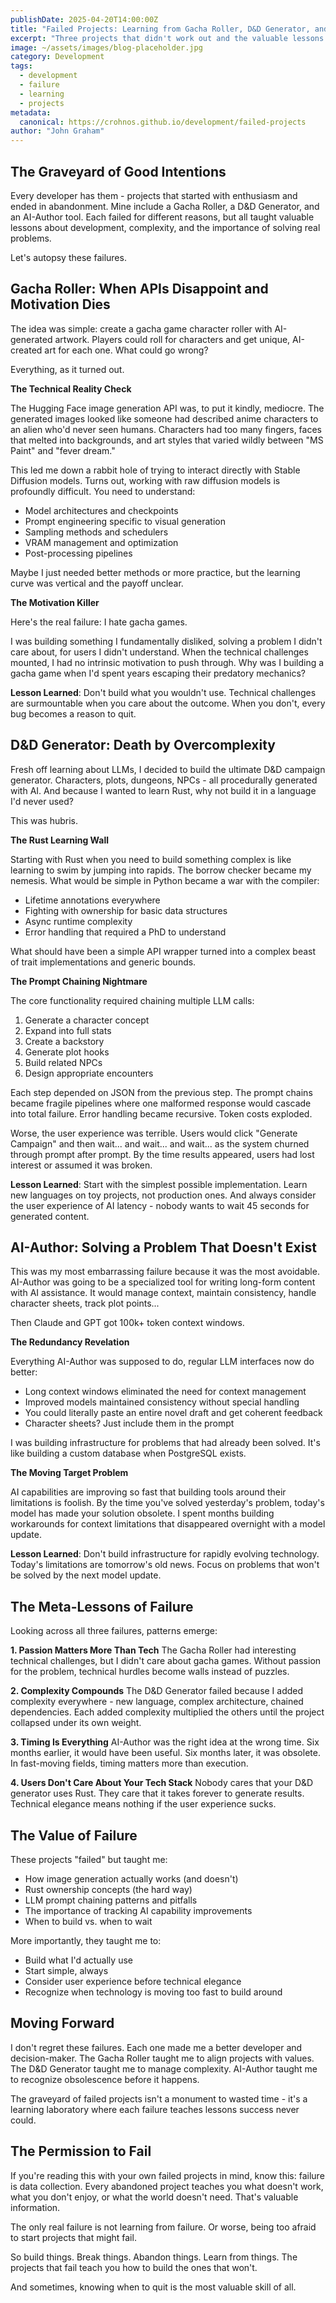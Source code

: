 ```yaml
---
publishDate: 2025-04-20T14:00:00Z
title: "Failed Projects: Learning from Gacha Roller, D&D Generator, and AI-Author"
excerpt: "Three projects that didn't work out and the valuable lessons they taught about APIs, complexity, and solving problems that don't exist."
image: ~/assets/images/blog-placeholder.jpg
category: Development
tags:
  - development
  - failure
  - learning
  - projects
metadata:
  canonical: https://crohnos.github.io/development/failed-projects
author: "John Graham"
---
```


## The Graveyard of Good Intentions

Every developer has them - projects that started with enthusiasm and ended in abandonment. Mine include a Gacha Roller, a D&D Generator, and an AI-Author tool. Each failed for different reasons, but all taught valuable lessons about development, complexity, and the importance of solving real problems.

Let's autopsy these failures.

## Gacha Roller: When APIs Disappoint and Motivation Dies

The idea was simple: create a gacha game character roller with AI-generated artwork. Players could roll for characters and get unique, AI-created art for each one. What could go wrong?

Everything, as it turned out.

**The Technical Reality Check**

The Hugging Face image generation API was, to put it kindly, mediocre. The generated images looked like someone had described anime characters to an alien who'd never seen humans. Characters had too many fingers, faces that melted into backgrounds, and art styles that varied wildly between "MS Paint" and "fever dream."

This led me down a rabbit hole of trying to interact directly with Stable Diffusion models. Turns out, working with raw diffusion models is profoundly difficult. You need to understand:
- Model architectures and checkpoints
- Prompt engineering specific to visual generation
- Sampling methods and schedulers
- VRAM management and optimization
- Post-processing pipelines

Maybe I just needed better methods or more practice, but the learning curve was vertical and the payoff unclear.

**The Motivation Killer**

Here's the real failure: I hate gacha games. 

I was building something I fundamentally disliked, solving a problem I didn't care about, for users I didn't understand. When the technical challenges mounted, I had no intrinsic motivation to push through. Why was I building a gacha game when I'd spent years escaping their predatory mechanics?

**Lesson Learned**: Don't build what you wouldn't use. Technical challenges are surmountable when you care about the outcome. When you don't, every bug becomes a reason to quit.

## D&D Generator: Death by Overcomplexity

Fresh off learning about LLMs, I decided to build the ultimate D&D campaign generator. Characters, plots, dungeons, NPCs - all procedurally generated with AI. And because I wanted to learn Rust, why not build it in a language I'd never used?

This was hubris.

**The Rust Learning Wall**

Starting with Rust when you need to build something complex is like learning to swim by jumping into rapids. The borrow checker became my nemesis. What would be simple in Python became a war with the compiler:
- Lifetime annotations everywhere
- Fighting with ownership for basic data structures
- Async runtime complexity
- Error handling that required a PhD to understand

What should have been a simple API wrapper turned into a complex beast of trait implementations and generic bounds.

**The Prompt Chaining Nightmare**

The core functionality required chaining multiple LLM calls:
1. Generate a character concept
2. Expand into full stats
3. Create a backstory
4. Generate plot hooks
5. Build related NPCs
6. Design appropriate encounters

Each step depended on JSON from the previous step. The prompt chains became fragile pipelines where one malformed response would cascade into total failure. Error handling became recursive. Token costs exploded. 

Worse, the user experience was terrible. Users would click "Generate Campaign" and then wait... and wait... and wait... as the system churned through prompt after prompt. By the time results appeared, users had lost interest or assumed it was broken.

**Lesson Learned**: Start with the simplest possible implementation. Learn new languages on toy projects, not production ones. And always consider the user experience of AI latency - nobody wants to wait 45 seconds for generated content.

## AI-Author: Solving a Problem That Doesn't Exist

This was my most embarrassing failure because it was the most avoidable. AI-Author was going to be a specialized tool for writing long-form content with AI assistance. It would manage context, maintain consistency, handle character sheets, track plot points...

Then Claude and GPT got 100k+ token context windows.

**The Redundancy Revelation**

Everything AI-Author was supposed to do, regular LLM interfaces now do better:
- Long context windows eliminated the need for context management
- Improved models maintained consistency without special handling
- You could literally paste an entire novel draft and get coherent feedback
- Character sheets? Just include them in the prompt

I was building infrastructure for problems that had already been solved. It's like building a custom database when PostgreSQL exists.

**The Moving Target Problem**

AI capabilities are improving so fast that building tools around their limitations is foolish. By the time you've solved yesterday's problem, today's model has made your solution obsolete. I spent months building workarounds for context limitations that disappeared overnight with a model update.

**Lesson Learned**: Don't build infrastructure for rapidly evolving technology. Today's limitations are tomorrow's old news. Focus on problems that won't be solved by the next model update.

## The Meta-Lessons of Failure

Looking across all three failures, patterns emerge:

**1. Passion Matters More Than Tech**
The Gacha Roller had interesting technical challenges, but I didn't care about gacha games. Without passion for the problem, technical hurdles become walls instead of puzzles.

**2. Complexity Compounds**
The D&D Generator failed because I added complexity everywhere - new language, complex architecture, chained dependencies. Each added complexity multiplied the others until the project collapsed under its own weight.

**3. Timing Is Everything**
AI-Author was the right idea at the wrong time. Six months earlier, it would have been useful. Six months later, it was obsolete. In fast-moving fields, timing matters more than execution.

**4. Users Don't Care About Your Tech Stack**
Nobody cares that your D&D generator uses Rust. They care that it takes forever to generate results. Technical elegance means nothing if the user experience sucks.

## The Value of Failure

These projects "failed" but taught me:
- How image generation actually works (and doesn't)
- Rust ownership concepts (the hard way)
- LLM prompt chaining patterns and pitfalls
- The importance of tracking AI capability improvements
- When to build vs. when to wait

More importantly, they taught me to:
- Build what I'd actually use
- Start simple, always
- Consider user experience before technical elegance
- Recognize when technology is moving too fast to build around

## Moving Forward

I don't regret these failures. Each one made me a better developer and decision-maker. The Gacha Roller taught me to align projects with values. The D&D Generator taught me to manage complexity. AI-Author taught me to recognize obsolescence before it happens.

The graveyard of failed projects isn't a monument to wasted time - it's a learning laboratory where each failure teaches lessons success never could.

## The Permission to Fail

If you're reading this with your own failed projects in mind, know this: failure is data collection. Every abandoned project teaches you what doesn't work, what you don't enjoy, or what the world doesn't need. That's valuable information.

The only real failure is not learning from failure. Or worse, being too afraid to start projects that might fail.

So build things. Break things. Abandon things. Learn from things. The projects that fail teach you how to build the ones that won't.

And sometimes, knowing when to quit is the most valuable skill of all.